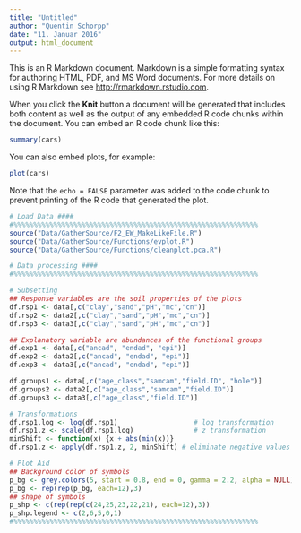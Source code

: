```yaml
---
title: "Untitled"
author: "Quentin Schorpp"
date: "11. Januar 2016"
output: html_document
---
```


This is an R Markdown document. Markdown is a simple formatting syntax for authoring HTML, PDF, and MS Word documents. For more details on using R Markdown see <http://rmarkdown.rstudio.com>.

When you click the **Knit** button a document will be generated that includes both content as well as the output of any embedded R code chunks within the document. You can embed an R code chunk like this:

```r
summary(cars)
```

You can also embed plots, for example:

```r
plot(cars)
```

Note that the `echo = FALSE` parameter was added to the code chunk to prevent printing of the R code that generated the plot.
```r
# Load Data ####
#%%%%%%%%%%%%%%%%%%%%%%%%%%%%%%%%%%%%%%%%%%%%%%%%%%%%%%%%%%%%%
source("Data/GatherSource/F2_EW_MakeLikeFile.R")
source("Data/GatherSource/Functions/evplot.R")
source("Data/GatherSource/Functions/cleanplot.pca.R")

# Data processing ####
#%%%%%%%%%%%%%%%%%%%%%%%%%%%%%%%%%%%%%%%%%%%%%%%%%%%%%%%%%%%%%

# Subsetting 
## Response variables are the soil properties of the plots
df.rsp1 <- data[,c("clay","sand","pH","mc","cn")]
df.rsp2 <- data2[,c("clay","sand","pH","mc","cn")]
df.rsp3 <- data3[,c("clay","sand","pH","mc","cn")]

## Explanatory variable are abundances of the functional groups
df.exp1 <- data[,c("ancad", "endad", "epi")]
df.exp2 <- data2[,c("ancad", "endad", "epi")]
df.exp3 <- data3[,c("ancad", "endad", "epi")]

df.groups1 <- data[,c("age_class","samcam","field.ID", "hole")]
df.groups2 <- data2[,c("age_class","samcam","field.ID")]
df.groups3 <- data3[,c("age_class","field.ID")]

# Transformations
df.rsp1.log <- log(df.rsp1)                   # log transformation
df.rsp1.z <- scale(df.rsp1.log)               # z transformation
minShift <- function(x) {x + abs(min(x))}
df.rsp1.z <- apply(df.rsp1.z, 2, minShift) # eliminate negative values

# Plot Aid
## Background color of symbols
p_bg <- grey.colors(5, start = 0.8, end = 0, gamma = 2.2, alpha = NULL)
p_bg <- rep(rep(p_bg, each=12),3)
## shape of symbols
p_shp <- c(rep(rep(c(24,25,23,22,21), each=12),3))
p_shp.legend <- c(2,6,5,0,1)
#%%%%%%%%%%%%%%%%%%%%%%%%%%%%%%%%%%%%%%%%%%%%%%%%%%%%%%%%%%%%%

```




